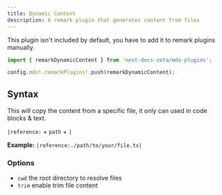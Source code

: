 ```yaml
---
title: Dynamic Content
description: A remark plugin that generates content from files
---
```


This plugin isn't included by default, you have to add it to remark plugins
manually.

```ts
import { remarkDynamicContent } from 'next-docs-zeta/mdx-plugins';

config.mdx!.remarkPlugins!.push(remarkDynamicContent);
```

## Syntax

This will copy the content from a specific file, it only can used in code blocks
& text.

`|reference:` + `path` + `|`

**Example:** `|reference:./path/to/your/file.ts|`

### Options

- `cwd` the root directory to resolve files
- `trim` enable trim file content
